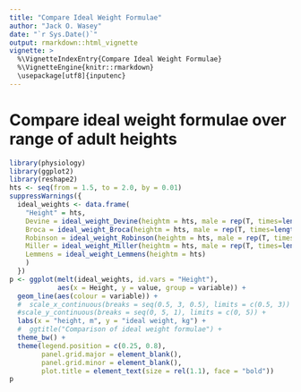 ---
title: "Compare Ideal Weight Formulae"
author: "Jack O. Wasey"
date: "`r Sys.Date()`"
output: rmarkdown::html_vignette
vignette: >
  %\VignetteIndexEntry{Compare Ideal Weight Formulae}
  %\VignetteEngine{knitr::rmarkdown}
  \usepackage[utf8]{inputenc}
---

Compare ideal weight formulae over range of adult heights
=========================================================

```{r, echo=FALSE, fig.width=7, fig.height=7}
library(physiology)
library(ggplot2)
library(reshape2)
hts <- seq(from = 1.5, to = 2.0, by = 0.01)
suppressWarnings({
  ideal_weights <- data.frame(
    "Height" = hts,
    Devine = ideal_weight_Devine(heightm = hts, male = rep(T, times=length(hts))),
    Broca = ideal_weight_Broca(heightm = hts, male = rep(T, times=length(hts))),
    Robinson = ideal_weight_Robinson(heightm = hts, male = rep(T, times=length(hts))),
    Miller = ideal_weight_Miller(heightm = hts, male = rep(T, times=length(hts))),
    Lemmens = ideal_weight_Lemmens(heightm = hts)
    )
  })
p <- ggplot(melt(ideal_weights, id.vars = "Height"),
            aes(x = Height, y = value, group = variable)) +
  geom_line(aes(colour = variable)) +
  #  scale_x_continuous(breaks = seq(0.5, 3, 0.5), limits = c(0.5, 3)) +
  #scale_y_continuous(breaks = seq(0, 5, 1), limits = c(0, 5)) +
  labs(x = "height, m", y = "ideal weight, kg") +
  #  ggtitle("Comparison of ideal weight formulae") +
  theme_bw() +
  theme(legend.position = c(0.25, 0.8),
        panel.grid.major = element_blank(),
        panel.grid.minor = element_blank(),
        plot.title = element_text(size = rel(1.1), face = "bold"))
p
```
